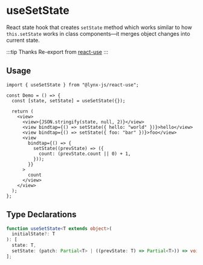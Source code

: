 # useSetState

React state hook that creates `setState` method which works similar to how `this.setState` works in class components—it merges object changes into current state.

:::tip Thanks
Re-export from [react-use](https://github.com/streamich/react-use)
:::

## Usage

```tsx
import { useSetState } from "@lynx-js/react-use";

const Demo = () => {
  const [state, setState] = useSetState({});

  return (
    <view>
      <view>{JSON.stringify(state, null, 2)}</view>
      <view bindtap={() => setState({ hello: "world" })}>hello</view>
      <view bindtap={() => setState({ foo: "bar" })}>foo</view>
      <view
        bindtap={() => {
          setState((prevState) => ({
            count: (prevState.count || 0) + 1,
          }));
        }}
      >
        count
      </view>
    </view>
  );
};
```

## Type Declarations

```ts
function useSetState<T extends object>(
  initialState?: T
): [
  state: T,
  setState: (patch: Partial<T> | ((prevState: T) => Partial<T>)) => void
];
```
